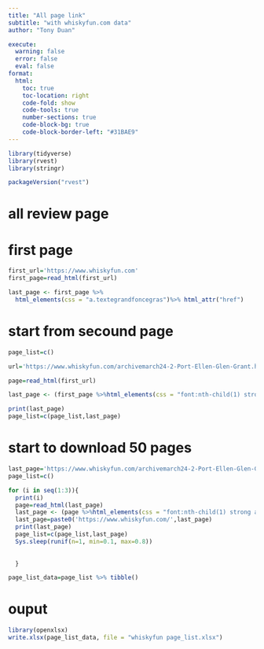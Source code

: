 ```yaml
---
title: "All page link"
subtitle: "with whiskyfun.com data"
author: "Tony Duan"

execute:
  warning: false
  error: false
  eval: false
format:
  html:
    toc: true
    toc-location: right
    code-fold: show
    code-tools: true
    number-sections: true
    code-block-bg: true
    code-block-border-left: "#31BAE9"
---
```



```r
library(tidyverse)
library(rvest)
library(stringr)
```

```r
packageVersion("rvest")
```


# all review page

# first page
```r
first_url='https://www.whiskyfun.com'
first_page=read_html(first_url)
```



```r
last_page <- first_page %>%
  html_elements(css = "a.textegrandfoncegras")%>% html_attr("href")
```


# start from secound page


```r
page_list=c()
```


```r
url='https://www.whiskyfun.com/archivemarch24-2-Port-Ellen-Glen-Grant.html'

page=read_html(first_url)

last_page <- (first_page %>%html_elements(css = "font:nth-child(1) strong a")%>%html_attr("href"))[1]

print(last_page)
page_list=c(page_list,last_page)
```

# start to download 50 pages

```r
last_page='https://www.whiskyfun.com/archivemarch24-2-Port-Ellen-Glen-Grant.html'
page_list=c()

for (i in seq(1:3)){
  print(i)
  page=read_html(last_page)
  last_page <- (page %>%html_elements(css = "font:nth-child(1) strong a")%>%html_attr("href"))[1]
  last_page=paste0('https://www.whiskyfun.com/',last_page)
  print(last_page)
  page_list=c(page_list,last_page)
  Sys.sleep(runif(n=1, min=0.1, max=0.8))
  
  
  }
```

```r
page_list_data=page_list %>% tibble()
```


# ouput

```r
library(openxlsx)
write.xlsx(page_list_data, file = "whiskyfun page_list.xlsx")
```





